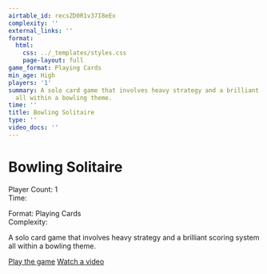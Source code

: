 ```yaml
---
airtable_id: recsZD0R1v37I8eEx
complexity: ''
external_links: ''
format:
  html:
    css: ../_templates/styles.css
    page-layout: full
game_format: Playing Cards
min_age: High
players: '1'
summary: A solo card game that involves heavy strategy and a brilliant scoring system
  all within a bowling theme.
time: ''
title: Bowling Solitaire
type: ''
video_docs: ''
---
```


# Bowling Solitaire

:::{.game-info-box}
:::{.game-stats}
:::{.left-stats}
Player Count: 1  
Time: 
:::
:::{.right-stats}
Format: Playing Cards  
Complexity: 
:::
:::
:::

A solo card game that involves heavy strategy and a brilliant scoring system all within a bowling theme.

:::{.game-actions}
<a href="#" class="btn btn-play"><i class="fa fa-gamepad"></i> Play the game</a>
<a href="#" class="btn btn-watch"><i class="fa fa-video"></i> Watch a video</a>
:::
